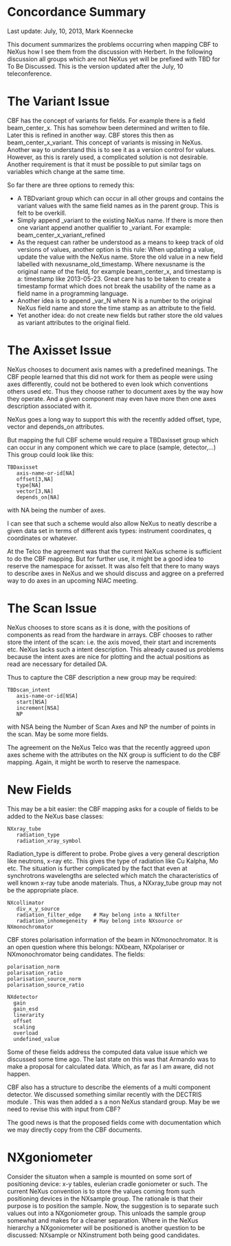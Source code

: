 = Concordance Summary =


Last update: July, 10,  2013, Mark Koennecke

This document summarizes the problems occurring when mapping CBF to 
NeXus how I see them from the discussion with Herbert. In the following 
discussion all groups which are not NeXus yet will be prefixed with 
TBD for To Be Discussed. This is the version updated after the July, 10 
teleconference. 


= The Variant Issue =


CBF has the concept of variants for fields. For example there is 
a field beam_center_x. This has somehow been determined and written 
to file. Later this is refined in another way. CBF stores this then 
as beam_center_x_variant. This concept of variants is missing in NeXus.
Another way to understand this is to see it as a version control for 
values. However, as this is rarely used, a complicated solution is not
desirable. Another requirement is that it must be possible to put similar tags 
on variables which change at the same time. 
 
So far there are three options to remedy this:

* A TBDvariant group which can occur in all other groups and contains the variant values with the same field names as in the parent group. This is felt to be overkill. 
* Simply append _variant to the existing NeXus name. If there is more then one variant append another qualifier to _variant. For example: beam_center_x_variant_refined
* As the request can rather be understood as  a means to keep track of old versions of values, another option is this rule: When updating a value, update the value with the NeXus name. Store the old value in a new field labelled with nexusname_old_timestamp. Where nexusname is the original name of the field, for example beam_center_x, and timestamp is a: timestamp like 2013-05-23. Great care has to be taken to create a timestamp format which does not break the usability of the name as a field name in a programming language. 
* Another idea is to append _var_N where N is a number to the original NeXus field name and store the time stamp as an attribute to the field. 
* Yet another idea: do not create new fields but rather store the old values as variant attributes to the original field. 


= The Axisset Issue =


NeXus chooses to document axis names with a predefined meanings. The 
CBF people learned that this did not work for them as people were using 
axes differently, could not be bothered to even look which conventions 
others used etc. Thus they choose rather to document axes by the 
way how they operate. And a given component may even have more then 
one axes description associated with it. 

NeXus goes a long way to support this with the recently added offset, type, 
vector and depends_on attributes. 

But mapping the full CBF scheme would require a TBDaxisset group which can 
occur in any component which we care to place (sample, detector,...) This 
group could look like this:

<pre>
TBDaxisset
   axis-name-or-id[NA]
   offset[3,NA]
   type[NA]
   vector[3,NA]
   depends_on[NA]
</pre>

with NA being the number of axes. 

I can see that such a scheme would also allow NeXus to neatly describe 
a given data set in terms of different axis types: instrument coordinates, 
q coordinates or whatever.

At the Telco the agreement was that the current NeXus scheme is sufficient 
to do the CBF mapping. But for further use, it might be a good idea to 
reserve the namespace for axisset. It was also felt that there to many 
ways to describe axes in NeXus and we should discuss and aggree on a 
preferred way to do axes in an upcoming NIAC meeting. 


= The Scan Issue =


NeXus chooses to store scans as it is done, with the positions of components
as read from the hardware in arrays. CBF chooses to rather store the intent 
of the scan: i.e. the axis moved, their start and increments etc. NeXus 
lacks such a intent description. This already caused us problems because the 
intent axes are nice for plotting and the actual positions as read are 
necessary for detailed DA. 

Thus to capture the CBF description a new group may be required:

<pre>
TBDscan_intent
   axis-name-or-id[NSA]
   start[NSA]
   increment[NSA]
   NP
</pre>

with NSA being the Number of Scan Axes and NP the number of points in 
the scan. May be some more fields. 

The agreement on the NeXus Telco was that the recently aggreed upon 
axes scheme with the attributes on the NX group is sufficient to do 
the CBF mapping. Again, it might be worth to reserve the namespace.

= New Fields =


This may be a bit easier: the CBF mapping asks for a couple of fields to 
be added to the NeXus base classes:

<pre>
NXxray_tube
   radiation_type         
   radiation_xray_symbol
</pre>

Radiation_type is different to probe. Probe gives a very general description 
like neutrons, x-ray etc.  This gives the type of radiation like Cu Kalpha, 
Mo etc. The situation is further complicated by the fact that even at 
synchrotrons wavelengths are selected which match the characteristics of 
well known x-ray tube anode materials. Thus, a NXxray_tube group may not 
be the appropriate place. 
     



<pre>
NXcollimator
   div_x_y_source
   radiation_filter_edge    # May belong into a NXfilter
   radiation_inhomegeneity  # May belong into NXsource or NXmonochromator
</pre>
  

CBF stores polarisation information of the beam in NXmonochromator. 
It is an open question where this belongs: NXbeam, NXpolariser or 
NXmonochromator being candidates. The fields:

<pre>
polarisation_norm
polarisation_ratio
polarisation_source_norm
polarisation_source_ratio
</pre>

<pre>
NXdetector
  gain
  gain_esd
  linerarity
  offset
  scaling
  overload
  undefined_value
</pre>

Some of these fields address the computed data value issue which we 
discussed some time ago. The last state on this was that Armando was 
to make a proposal for calculated data. Which, as far as I am aware, 
did not happen.   


CBF also has a structure to describe the elements of a multi component 
detector. We discussed something similar recently with the DECTRIS module
. This was then added a s a non NeXus standard group. May be we need to 
revise this with input from CBF?
   
The good news is that the proposed fields come with documentation which we 
may directly copy from the CBF documents. 


= NXgoniometer =


Consider the situaton when a sample is mounted on some sort of positioning 
device: x-y tables, eulerian cradle goniometer or such. The current NeXus 
convention is to store the values coming from such positioning devices in 
the NXsample group.  The rationale is that their purpose is to position 
the sample. Now, the suggestion is to separate such values out into a 
NXgoniometer group. This unloads the sample group somewhat and makes for 
a cleaner separation.  Where in the NeXus hierarchy a NXgoniometer will 
be positioned is another question to be discussed: NXsample or NXinstrument 
both being good candidates.